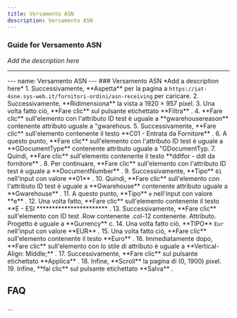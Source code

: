 ```yaml
---
title: Versamento ASN
description: Versamento ASN
---
```


### Guide for Versamento ASN

*Add the description here*

___

\--- name: Versamento ASN --- ### Versamento ASN \*Add a description here\* 1. Successivamente, \*\*Aspetta\*\* per la pagina a `https://iat-4sne.sys-web.it/fornitori-ordini/asn-receiving` per caricare. 2. Successivamente, \*\*Ridimensiona\*\* la vista a 1920 × 957 pixel. 3. Una volta fatto ciò, \*\*Fare clic\*\* sul pulsante etichettato \*\*Filtra\*\* . 4. \*\*Fare clic\*\* sull'elemento con l'attributo ID test è uguale a \*\*gwarehousereason\*\* contenente attributo uguale a "gwarehous. 5. Successivamente, \*\*Fare clic\*\* sull'elemento contenente il testo \*\*C01 - Entrata da Fornitore\*\* . 6. A questo punto, \*\*Fare clic\*\* sull'elemento con l'attributo ID test è uguale a \*\*GDocumentType\*\* contenente attributo uguale a "GDocumentTyp. 7. Quindi, \*\*Fare clic\*\* sull'elemento contenente il testo \*\*ddtfor - ddt da fornitore\*\* . 8. Per continuare, \*\*Fare clic\*\* sull'elemento con l'attributo ID test è uguale a \*\*DocumentNumber\*\* . 9. Successivamente, \*\*Tipo\*\* `01` nell'input con valore \*\*01\*\* . 10. Quindi, \*\*Fare clic\*\* sull'elemento con l'attributo ID test è uguale a \*\*Gwarehouse\*\* contenente attributo uguale a \*\*Gwarehouse\*\* . 11. A questo punto, \*\*Tipo\*\* `e` nell'input con valore \*\*e\*\* . 12. Una volta fatto, \*\*Fare clic\*\* sull'elemento contenente il testo \*\*E - ESI \*\*\*\*\*\*\*\*\*\*\*\*\*\*\*\*\*\*\*\*\*\*\* . 13. Successivamente, \*\*Fare clic\*\* sull'elemento con ID test .Row contenente .col-12 contenente. Attributo. Progetto è uguale a \*\*Gurrency\*\* c. 14. Una volta fatto ciò, \*\*TIPO\*\* `Eur` nell'input con valore \*\*EUR\*\* . 15. Una volta fatto ciò, \*\*Fare clic\*\* sull'elemento contenente il testo \*\*Euro\*\* . 16. Immediatamente dopo, \*\*Fare clic\*\* sull'elemento con lo stile di attributo è uguale a \*\*Vertical-Align: Middle;\*\* . 17. Successivamente, \*\*Fare clic\*\* sul pulsante etichettato \*\*Applica\*\* . 18. Infine, \*\*Scroll\*\* la pagina di (0, 1900) pixel. 19. Infine, \*\*fai clic\*\* sul pulsante etichettato \*\*Salva\*\* .

FAQ
---

...